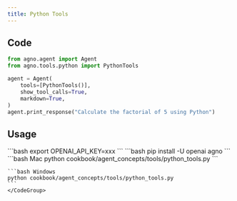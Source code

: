 ```yaml
---
title: Python Tools
---
```


## Code

```python cookbook/agent_concepts/tools/python_tools.py
from agno.agent import Agent
from agno.tools.python import PythonTools

agent = Agent(
    tools=[PythonTools()],
    show_tool_calls=True,
    markdown=True,
)
agent.print_response("Calculate the factorial of 5 using Python")
```

## Usage

<Steps>
  <Snippet file="create-venv-step.mdx" />

  <Step title="Set your API key">
    ```bash
    export OPENAI_API_KEY=xxx
    ```
  </Step>

  <Step title="Install libraries">
    ```bash
    pip install -U openai agno
    ```
  </Step>

  <Step title="Run Agent">
    <CodeGroup>
    ```bash Mac
    python cookbook/agent_concepts/tools/python_tools.py
    ```

    ```bash Windows
    python cookbook/agent_concepts/tools/python_tools.py
    ```
    </CodeGroup>
  </Step>
</Steps>